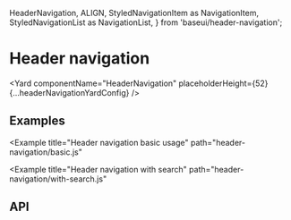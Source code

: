 <!--
Copyright (c) 2018-2019 Uber Technologies, Inc.

This source code is licensed under the MIT license found in the
LICENSE file in the root directory of this source tree.
-->



  HeaderNavigation,
  ALIGN,
  StyledNavigationItem as NavigationItem,
  StyledNavigationList as NavigationList,
} from 'baseui/header-navigation';



# Header navigation

<Yard
  componentName="HeaderNavigation"
  placeholderHeight={52}
  {...headerNavigationYardConfig}
/>

## Examples

<Example
  title="Header navigation basic usage"
  path="header-navigation/basic.js"
>
  <BasicHeader />
</Example>

<Example
  title="Header navigation with search"
  path="header-navigation/with-search.js"
>
  <WithSearch />
</Example>

## API

<Exports
  component={HeaderNavigationExports}
  title="Header Navigation exports"
  path="baseui/header-navigation"
/>

